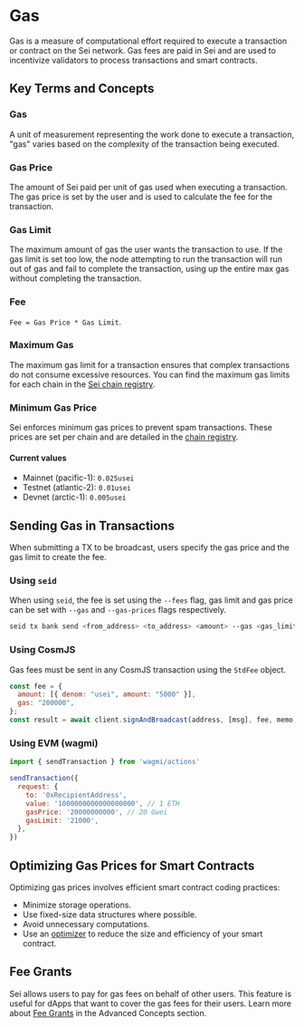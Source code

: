 # Gas
Gas is a measure of computational effort required to execute a transaction or contract on the Sei network. Gas fees are paid in Sei and are used to incentivize validators to process transactions and smart contracts.

## Key Terms and Concepts

### Gas
A unit of measurement representing the work done to execute a transaction, "gas" varies based on the complexity of the transaction being executed.

### Gas Price
The amount of Sei paid per unit of gas used when executing a transaction. The gas price is set by the user and is used to calculate the fee for the transaction.

### Gas Limit
The maximum amount of gas the user wants the transaction to use. If the gas limit is set too low, the node attempting to run the transaction will run out of gas and fail to complete the transaction, using up the entire max gas without completing the transaction.

### Fee
`Fee = Gas Price * Gas Limit`.

### Maximum Gas

The maximum gas limit for a transaction ensures that complex transactions do not consume excessive resources. You can find the maximum gas limits for each chain in the [Sei chain registry](https://github.com/sei-protocol/chain-registry/blob/main/gas.json).

### Minimum Gas Price

Sei enforces minimum gas prices to prevent spam transactions. These prices are set per chain and are detailed in the [chain registry](https://github.com/sei-protocol/chain-registry/blob/main/gas.json).

#### Current values
- Mainnet (pacific-1): `0.025usei`
- Testnet (atlantic-2): `0.01usei`
- Devnet (arctic-1): `0.005usei`

## Sending Gas in Transactions
When submitting a TX to be broadcast, users specify the gas price and the gas limit to create the fee.

### Using `seid`
When using `seid`, the fee is set using the `--fees` flag, gas limit and gas price can be set with `--gas` and  `--gas-prices` flags respectively.

```sh
seid tx bank send <from_address> <to_address> <amount> --gas <gas_limit> --gas-prices <gas_price> --fees <fee>
```

### Using CosmJS
Gas fees must be sent in any CosmJS transaction using the `StdFee` object.

```js
const fee = {
  amount: [{ denom: "usei", amount: "5000" }],
  gas: "200000",
};
const result = await client.signAndBroadcast(address, [msg], fee, memo);
```

### Using EVM (wagmi)
```js
import { sendTransaction } from 'wagmi/actions'

sendTransaction({
  request: {
    to: '0xRecipientAddress',
    value: '1000000000000000000', // 1 ETH
    gasPrice: '20000000000', // 20 Gwei
    gasLimit: '21000',
  },
})
```

## Optimizing Gas Prices for Smart Contracts

Optimizing gas prices involves efficient smart contract coding practices:
- Minimize storage operations.
- Use fixed-size data structures where possible.
- Avoid unnecessary computations.
- Use an [optimizer](https://github.com/CosmWasm/optimizer) to reduce the size and efficiency of your smart contract.

## Fee Grants
Sei allows users to pay for gas fees on behalf of other users. This feature is useful for dApps that want to cover the gas fees for their users. Learn more about [Fee Grants](/dev-advanced-concepts/fee-grants) in the Advanced Concepts section.
